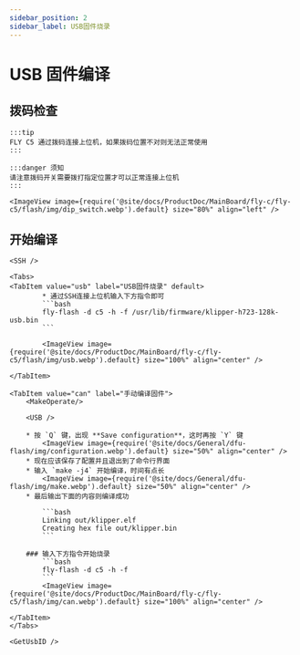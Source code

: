 ```yaml
---
sidebar_position: 2
sidebar_label: USB固件烧录
---
```



# USB 固件编译

## 拨码检查

    :::tip
    FLY C5 通过拨码连接上位机，如果拨码位置不对则无法正常使用
    :::

    :::danger 须知
    请注意拨码开关需要拨打指定位置才可以正常连接上位机
    :::

    <ImageView image={require('@site/docs/ProductDoc/MainBoard/fly-c/fly-c5/flash/img/dip_switch.webp').default} size="80%" align="left" />



## 开始编译

    <SSH />

    <Tabs>
    <TabItem value="usb" label="USB固件烧录" default>
            * 通过SSH连接上位机输入下方指令即可
            ```bash
            fly-flash -d c5 -h -f /usr/lib/firmware/klipper-h723-128k-usb.bin
            ```

            <ImageView image={require('@site/docs/ProductDoc/MainBoard/fly-c/fly-c5/flash/img/usb.webp').default} size="100%" align="center" />

    </TabItem>

    <TabItem value="can" label="手动编译固件">
        <MakeOperate/>

        <USB />

        * 按 `Q` 键，出现 **Save configuration**，这时再按 `Y` 键
            <ImageView image={require('@site/docs/General/dfu-flash/img/configuration.webp').default} size="50%" align="center" />
        * 现在应该保存了配置并且退出到了命令行界面
        * 输入 `make -j4` 开始编译，时间有点长
            <ImageView image={require('@site/docs/General/dfu-flash/img/make.webp').default} size="50%" align="center" />
        * 最后输出下面的内容则编译成功

            ```bash
            Linking out/klipper.elf
            Creating hex file out/klipper.bin
            ```

        ### 输入下方指令开始烧录
            ```bash
            fly-flash -d c5 -h -f
            ```
            <ImageView image={require('@site/docs/ProductDoc/MainBoard/fly-c/fly-c5/flash/img/can.webp').default} size="100%" align="center" />

    </TabItem>
    </Tabs>

    <GetUsbID />
